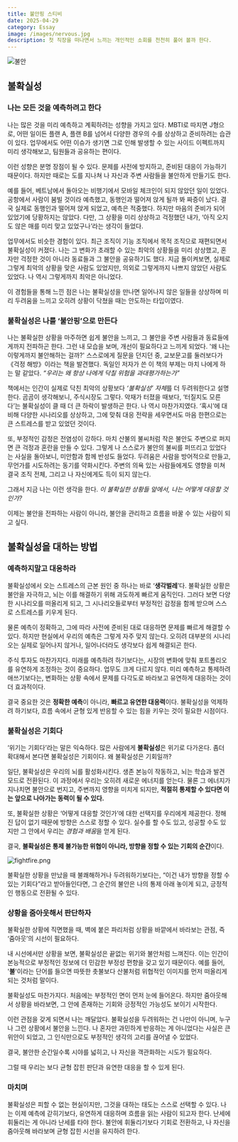 ```yaml
---
title: 불안핑 스티비
date: 2025-04-29
category: Essay
image: /images/nervous.jpg
description: 첫 직장을 떠나면서 느끼는 개인적인 소회를 천천히 풀어 볼까 한다.
---
```


<Image src="/images/nervous.jpg" alt="불안" width={500} height={500} />

## 불확실성

### 나는 모든 것을 예측하려고 한다

나는 많은 것을 미리 예측하고 계획하려는 성향을 가지고 있다. MBTI로 따지면 J형으로, 어떤 일이든 플랜 A, 플랜 B를 넘어서 다양한 경우의 수를 상상하고 준비하려는 습관이 있다. 업무에서도 어떤 이슈가 생기면 그로 인해 발생할 수 있는 사이드 이펙트까지 미리 생각해보고, 팀원들과 공유하는 편이다.

이런 성향은 분명 장점이 될 수 있다. 문제를 사전에 방지하고, 준비된 대응이 가능하기 때문이다. 하지만 때로는 도를 지나쳐 나 자신과 주변 사람들을 불안하게 만들기도 한다.

예를 들어, 베트남에서 돌아오는 비행기에서 모바일 체크인이 되지 않았던 일이 있었다. 공항에서 사람이 붐빌 것이라 예측했고, 동행인과 떨어져 앉게 될까 봐 짜증이 났다. 결국 실제로 동행인과 떨어져 앉게 되었고, 예측은 적중했다. 하지만 마음의 준비가 되어 있었기에 당황하지는 않았다. 다만, 그 상황을 미리 상상하고 걱정했던 내가, ‘아직 오지도 않은 매를 미리 맞고 있었구나’라는 생각이 들었다.

업무에서도 비슷한 경험이 있다. 최근 조직이 기능 조직에서 목적 조직으로 재편되면서 불확실성이 커졌다. 나는 그 변화가 초래할 수 있는 최악의 상황들을 미리 상상했고, 혼자만 걱정한 것이 아니라 동료들과 그 불안을 공유하기도 했다. 지금 돌이켜보면, 실제로 그렇게 최악의 상황을 맞은 사람도 있었지만, 의외로 그렇게까지 나쁘지 않았던 사람도 있었다. 나 역시 그렇게까지 최악은 아니었다.

이 경험들을 통해 느낀 점은 나는 불확실성을 만나면 일어나지 않은 일들을 상상하며 미리 두려움을 느끼고 오히려 상황이 닥쳤을 때는 안도하는 타입이였다.

### 불확실성은 나를 ‘불안핑’으로 만든다

나는 불확실한 상황을 마주하면 쉽게 불안을 느끼고, 그 불안을 주변 사람들과 동료들에게까지 전파하곤 한다. 그런 내 모습을 보며, 개선이 필요하다고 느끼게 되었다. '왜 나는 이렇게까지 불안해하는 걸까?' 스스로에게 질문을 던지던 중, 교보문고를 둘러보다가 《걱정 해방》이라는 책을 발견했다. 독일인 저자가 쓴 이 책의 부제는 마치 나에게 하는 말 같았다. _“우리는 왜 항상 나에게 닥칠 위험을 과대평가하는가”_

책에서는 인간이 실제로 닥친 최악의 상황보다 *‘불확실성’ 자체*를 더 두려워한다고 설명한다. 곰곰이 생각해보니, 주식시장도 그렇다. 악재가 터졌을 때보다, ‘터질지도 모른다’는 불확실성이 클 때 더 큰 하락이 발생하곤 한다. 나 역시 마찬가지였다. ‘혹시’에 대비해 다양한 시나리오를 상상하고, 그에 맞춰 대응 전략을 세우면서도 마음 한편으로는 큰 스트레스를 받고 있었던 것이다.

또, 부정적인 감정은 전염성이 강하다. 마치 산불의 불씨처럼 작은 불안도 주변으로 퍼지면 큰 걱정과 혼란을 만들 수 있다. 그렇게 나 스스로가 불안의 불씨를 퍼뜨리고 있었다는 사실을 돌아보니, 미안함과 함께 반성도 들었다. 두려움은 사람을 방어적으로 만들고, 무언가를 시도하려는 동기를 약화시킨다. 주변의 의욕 있는 사람들에게도 영향을 미쳐 결국 조직 전체, 그리고 나 자신에게도 득이 되지 않는다.

그래서 지금 나는 이런 생각을 한다. _이 불확실한 상황들 앞에서, 나는 어떻게 대응할 것인가?_

이제는 불안을 전파하는 사람이 아니라, 불안을 관리하고 흐름을 바꿀 수 있는 사람이 되고 싶다.

## 불확실성을 대하는 방법

### 예측하지말고 대응하라

불확실성에서 오는 스트레스의 근본 원인 중 하나는 바로 ‘**생각벌레**’다. 불확실한 상황은 불안을 자극하고, 뇌는 이를 해결하기 위해 과도하게 빠르게 움직인다. 그러다 보면 다양한 시나리오를 떠올리게 되고, 그 시나리오들로부터 부정적인 감정을 함께 받으며 스스로 스트레스를 키우게 된다.

물론 예측이 정확하고, 그에 따라 사전에 준비된 대로 대응하면 문제를 빠르게 해결할 수 있다. 하지만 현실에서 우리의 예측은 그렇게 자주 맞지 않는다. 오히려 대부분의 시나리오는 실제로 일어나지 않거나, 일어나더라도 생각보다 쉽게 해결되곤 한다.

주식 투자도 마찬가지다. 미래를 예측하려 하기보다는, 시장의 변화에 맞춰 포트폴리오를 유연하게 조정하는 것이 중요하다. 업무도 크게 다르지 않다. 미리 예측하고 통제하려 애쓰기보다는, 변화하는 상황 속에서 문제를 다각도로 바라보고 유연하게 대응하는 것이 더 효과적이다.

결국 중요한 것은 **정확한 예측**이 아니라, **빠르고 유연한 대응력**이다. 불확실성을 억제하려 하기보다, 흐름 속에서 균형 있게 반응할 수 있는 힘을 키우는 것이 필요한 시점이다.

### 불확실성은 기회다

‘위기는 기회다’라는 말은 익숙하다. 많은 사람에게 **불확실성**은 위기로 다가온다. 좀더 확대해서 본다면 불확실성은 기회이다. 왜 불확실성은 기회일까?

일단, 불확실성은 우리의 뇌를 활성화시킨다. 생존 본능이 작동하고, 뇌는 학습과 발견 모드로 전환된다. 이 과정에서 우리는 오히려 새로운 에너지를 얻는다. 물론 그 에너지가 지나치면 불안으로 번지고, 주변까지 영향을 미치게 되지만, **적절히 통제할 수 있다면 이는 앞으로 나아가는 동력이 될 수 있다.**

또, 불확실한 상황은 ‘어떻게 대응할 것인가’에 대한 선택지를 우리에게 제공한다. 정해진 답이 없기 때문에 방향은 스스로 정할 수 있다. 실수를 할 수도 있고, 성공할 수도 있지만 그 안에서 우리는 *경험과 배움*을 얻게 된다.

결국, **불확실성은 통제 불가능한 위협이 아니라, 방향을 정할 수 있는 기회의 순간**이다.

![fightfire.png](/images/fightfire.png)

불확실한 상황을 만났을 때 불쾌해하거나 두려워하기보다는, “이건 내가 방향을 정할 수 있는 기회다”라고 받아들인다면, 그 순간의 불안은 나의 통제 아래 놓이게 되고, 긍정적인 행동으로 전환될 수 있다.

### 상황을 줌아웃해서 판단하자

불확실한 상황에 직면했을 때, 벽에 붙은 파리처럼 상황을 바깥에서 바라보는 관점, 즉 ‘줌아웃’의 시선이 필요하다.

내 시선에서만 상황을 보면, 불확실성은 끝없는 위기와 불안처럼 느껴진다. 이는 인간이 본능적으로 부정적인 정보에 더 민감한 부정성 편향을 갖고 있기 때문이다. 예를 들어, '**불**'이라는 단어를 들으면 따뜻한 촛불보다 산불처럼 위협적인 이미지를 먼저 떠올리게 되는 것처럼 말이다.

불확실성도 마찬가지다. 처음에는 부정적인 면이 먼저 눈에 들어온다. 하지만 줌아웃해서 상황을 바라보면, 그 안에 존재하는 기회와 긍정적인 가능성도 보이기 시작한다.

이런 관점을 갖게 되면서 나는 깨달았다. 불확실성을 두려워하는 건 나만이 아니며, 누구나 그런 상황에서 불안을 느낀다. 나 혼자만 과민하게 반응하는 게 아니었다는 사실은 큰 위안이 되었고, 그 인식만으로도 부정적인 생각의 고리를 끊어낼 수 있었다.

결국, 불안한 순간일수록 시야를 넓히고, 나 자신을 객관화하는 시도가 필요하다.

그럴 때 우리는 보다 균형 잡힌 판단과 유연한 대응을 할 수 있게 된다.

### 마치며

불확실성은 피할 수 없는 현실이지만, 그것을 대하는 태도는 스스로 선택할 수 있다. 나는 이제 예측에 갇히기보다, 유연하게 대응하며 흐름을 읽는 사람이 되고자 한다. 난세에 휘둘리는 게 아니라 난세를 타야 한다. 불안에 휘둘리기보다 기회로 전환하고, 나 자신을 줌아웃해 바라보며 균형 잡힌 시선을 유지하려 한다.
